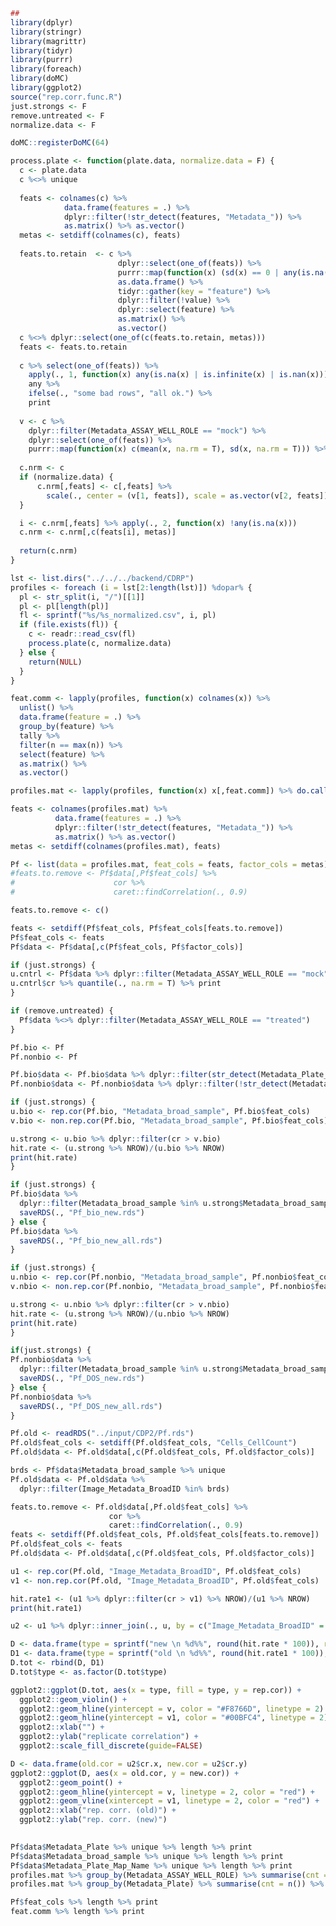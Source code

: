 ```r

## 
library(dplyr)
library(stringr)
library(magrittr)
library(tidyr)
library(purrr)
library(foreach)
library(doMC)
library(ggplot2)
source("rep.corr.func.R")
just.strongs <- F
remove.untreated <- F
normalize.data <- F

doMC::registerDoMC(64)

process.plate <- function(plate.data, normalize.data = F) {
  c <- plate.data
  c %<>% unique
  
  feats <- colnames(c) %>% 
            data.frame(features = .) %>%
            dplyr::filter(!str_detect(features, "Metadata_")) %>%
            as.matrix() %>% as.vector()
  metas <- setdiff(colnames(c), feats)
  
  feats.to.retain  <- c %>% 
                        dplyr::select(one_of(feats)) %>% 
                        purrr::map(function(x) (sd(x) == 0 | any(is.na(x)))) %>% 
                        as.data.frame() %>%
                        tidyr::gather(key = "feature") %>%
                        dplyr::filter(!value) %>%
                        dplyr::select(feature) %>%
                        as.matrix() %>%
                        as.vector()
  c %<>% dplyr::select(one_of(c(feats.to.retain, metas)))
  feats <- feats.to.retain
  
  c %>% select(one_of(feats)) %>% 
    apply(., 1, function(x) any(is.na(x) | is.infinite(x) | is.nan(x))) %>%
    any %>%
    ifelse(., "some bad rows", "all ok.") %>%
    print
  
  v <- c %>% 
    dplyr::filter(Metadata_ASSAY_WELL_ROLE == "mock") %>%
    dplyr::select(one_of(feats)) %>%
    purrr::map(function(x) c(mean(x, na.rm = T), sd(x, na.rm = T))) %>% as.data.frame %>% as.matrix()
  
  c.nrm <- c
  if (normalize.data) {
	  c.nrm[,feats] <- c[,feats] %>% 
	    scale(., center = (v[1, feats]), scale = as.vector(v[2, feats]))
  }

  i <- c.nrm[,feats] %>% apply(., 2, function(x) !any(is.na(x)))
  c.nrm <- c.nrm[,c(feats[i], metas)]
  
  return(c.nrm)
}

```

```r

lst <- list.dirs("../../../backend/CDRP")
profiles <- foreach (i = lst[2:length(lst)]) %dopar% {
  pl <- str_split(i, "/")[[1]]
  pl <- pl[length(pl)]
  fl <- sprintf("%s/%s_normalized.csv", i, pl)
  if (file.exists(fl)) {
    c <- readr::read_csv(fl)  
    process.plate(c, normalize.data)
  } else {
    return(NULL)
  }
}

feat.comm <- lapply(profiles, function(x) colnames(x)) %>% 
  unlist() %>%
  data.frame(feature = .) %>% 
  group_by(feature) %>% 
  tally %>%
  filter(n == max(n)) %>%
  select(feature) %>% 
  as.matrix() %>%
  as.vector()

profiles.mat <- lapply(profiles, function(x) x[,feat.comm]) %>% do.call(rbind, .)

feats <- colnames(profiles.mat) %>% 
          data.frame(features = .) %>%
          dplyr::filter(!str_detect(features, "Metadata_")) %>%
          as.matrix() %>% as.vector()
metas <- setdiff(colnames(profiles.mat), feats)

Pf <- list(data = profiles.mat, feat_cols = feats, factor_cols = metas)
#feats.to.remove <- Pf$data[,Pf$feat_cols] %>% 
#                      cor %>%
#                      caret::findCorrelation(., 0.9)

feats.to.remove <- c()

feats <- setdiff(Pf$feat_cols, Pf$feat_cols[feats.to.remove])
Pf$feat_cols <- feats
Pf$data <- Pf$data[,c(Pf$feat_cols, Pf$factor_cols)]

if (just.strongs) {
u.cntrl <- Pf$data %>% dplyr::filter(Metadata_ASSAY_WELL_ROLE == "mock") %>% dplyr::group_by(Metadata_Plate_Map_Name, Metadata_pert_well) %>% do(data.frame(cr = median(as.dist(cor(t(.[,Pf$feat_cols]))), na.rm = T))) 
u.cntrl$cr %>% quantile(., na.rm = T) %>% print
}

if (remove.untreated) {
  Pf$data %<>% dplyr::filter(Metadata_ASSAY_WELL_ROLE == "treated")  
}

Pf.bio <- Pf
Pf.nonbio <- Pf

Pf.bio$data <- Pf.bio$data %>% dplyr::filter(str_detect(Metadata_Plate_Map_Name, "BIO"))
Pf.nonbio$data <- Pf.nonbio$data %>% dplyr::filter(!str_detect(Metadata_Plate_Map_Name, "BIO"))

if (just.strongs) {
u.bio <- rep.cor(Pf.bio, "Metadata_broad_sample", Pf.bio$feat_cols)
v.bio <- non.rep.cor(Pf.bio, "Metadata_broad_sample", Pf.bio$feat_cols)

u.strong <- u.bio %>% dplyr::filter(cr > v.bio)
hit.rate <- (u.strong %>% NROW)/(u.bio %>% NROW)
print(hit.rate)
}

if (just.strongs) {
Pf.bio$data %>% 
  dplyr::filter(Metadata_broad_sample %in% u.strong$Metadata_broad_sample) %>%
  saveRDS(., "Pf_bio_new.rds")
} else {
Pf.bio$data %>%
  saveRDS(., "Pf_bio_new_all.rds")
}

if (just.strongs) {
u.nbio <- rep.cor(Pf.nonbio, "Metadata_broad_sample", Pf.nonbio$feat_cols)
v.nbio <- non.rep.cor(Pf.nonbio, "Metadata_broad_sample", Pf.nonbio$feat_cols)

u.strong <- u.nbio %>% dplyr::filter(cr > v.nbio)
hit.rate <- (u.strong %>% NROW)/(u.nbio %>% NROW)
print(hit.rate)
}

if(just.strongs) {
Pf.nonbio$data %>%
  dplyr::filter(Metadata_broad_sample %in% u.strong$Metadata_broad_sample) %>%
  saveRDS(., "Pf_DOS_new.rds")
} else {
Pf.nonbio$data %>%
  saveRDS(., "Pf_DOS_new_all.rds")
}

```

```r

Pf.old <- readRDS("../input/CDP2/Pf.rds")
Pf.old$feat_cols <- setdiff(Pf.old$feat_cols, "Cells_CellCount")
Pf.old$data <- Pf.old$data[,c(Pf.old$feat_cols, Pf.old$factor_cols)]

brds <- Pf$data$Metadata_broad_sample %>% unique 
Pf.old$data <- Pf.old$data %>% 
  dplyr::filter(Image_Metadata_BroadID %in% brds)

feats.to.remove <- Pf.old$data[,Pf.old$feat_cols] %>% 
                      cor %>%
                      caret::findCorrelation(., 0.9)
feats <- setdiff(Pf.old$feat_cols, Pf.old$feat_cols[feats.to.remove])
Pf.old$feat_cols <- feats
Pf.old$data <- Pf.old$data[,c(Pf.old$feat_cols, Pf.old$factor_cols)]

u1 <- rep.cor(Pf.old, "Image_Metadata_BroadID", Pf.old$feat_cols)
v1 <- non.rep.cor(Pf.old, "Image_Metadata_BroadID", Pf.old$feat_cols)

hit.rate1 <- (u1 %>% dplyr::filter(cr > v1) %>% NROW)/(u1 %>% NROW) 
print(hit.rate1)

u2 <- u1 %>% dplyr::inner_join(., u, by = c("Image_Metadata_BroadID" = "Metadata_broad_sample"))

D <- data.frame(type = sprintf("new \n %d%%", round(hit.rate * 100)), rep.cor = u$cr)
D1 <- data.frame(type = sprintf("old \n %d%%", round(hit.rate1 * 100)), rep.cor = u1$cr)
D.tot <- rbind(D, D1)
D.tot$type <- as.factor(D.tot$type)

ggplot2::ggplot(D.tot, aes(x = type, fill = type, y = rep.cor)) +
  ggplot2::geom_violin() + 
  ggplot2::geom_hline(yintercept = v, color = "#F8766D", linetype = 2) +
  ggplot2::geom_hline(yintercept = v1, color = "#00BFC4", linetype = 2) + 
  ggplot2::xlab("") +
  ggplot2::ylab("replicate correlation") +
  ggplot2::scale_fill_discrete(guide=FALSE)

D <- data.frame(old.cor = u2$cr.x, new.cor = u2$cr.y)
ggplot2::ggplot(D, aes(x = old.cor, y = new.cor)) + 
  ggplot2::geom_point() +
  ggplot2::geom_hline(yintercept = v, linetype = 2, color = "red") + 
  ggplot2::geom_vline(xintercept = v1, linetype = 2, color = "red") +
  ggplot2::xlab("rep. corr. (old)") + 
  ggplot2::ylab("rep. corr. (new)")
  

```

```r

Pf$data$Metadata_Plate %>% unique %>% length %>% print
Pf$data$Metadata_broad_sample %>% unique %>% length %>% print
Pf$data$Metadata_Plate_Map_Name %>% unique %>% length %>% print
profiles.mat %>% group_by(Metadata_ASSAY_WELL_ROLE) %>% summarise(cnt = n()) %>% print
profiles.mat %>% group_by(Metadata_Plate) %>% summarise(cnt = n()) %>% print

Pf$feat_cols %>% length %>% print
feat.comm %>% length %>% print

```

